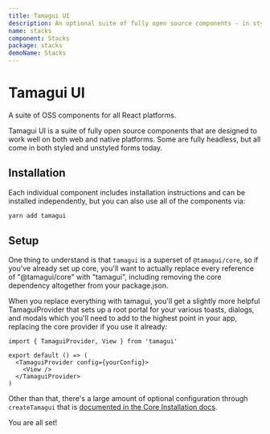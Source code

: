 ```yaml
---
title: Tamagui UI
description: An optional suite of fully open source components - in styled and unstyled forms.
name: stacks
component: Stacks
package: stacks
demoName: Stacks
---
```


# Tamagui UI

<Description>
  A suite of OSS components for all&nbsp;React&nbsp;platforms.
</Description>

Tamagui UI is a suite of fully open source components that are designed to work well on both web and native platforms. Some are fully headless, but all come in both styled and unstyled forms today.

## Installation

Each individual component includes installation instructions and can be installed independently, but you can also use all of the components via:

```bash
yarn add tamagui
```

## Setup

One thing to understand is that `tamagui` is a superset of `@tamagui/core`, so if you've already set up core, you'll want to actually replace every reference of "@tamagui/core" with "tamagui", including removing the core dependency altogether from your package.json.

When you replace everything with tamagui, you'll get a slightly more helpful TamaguiProvider that sets up a root portal for your various toasts, dialogs, and modals which you'll need to add to the highest point in your app, replacing the core provider if you use it already:

```tsx
import { TamaguiProvider, View } from 'tamagui'

export default () => (
  <TamaguiProvider config={yourConfig}>
    <View />
  </TamaguiProvider>
)
```

Other than that, there's a large amount of optional configuration through `createTamagui` that is [documented in the Core Installation docs](/docs/intro/installation).

You are all set!
